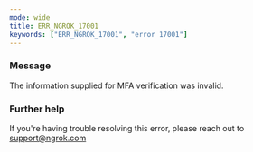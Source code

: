 ```yaml
---
mode: wide
title: ERR_NGROK_17001
keywords: ["ERR_NGROK_17001", "error 17001"]
---
```



### Message

The information supplied for MFA verification was invalid.

<ErrorDetails />

### Further help

If you're having trouble resolving this error, please reach out to [support@ngrok.com](mailto:support@ngrok.com?subject=Help%20with%20ERR_NGROK_17001)
